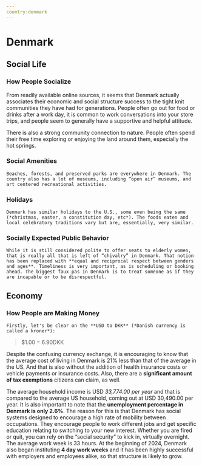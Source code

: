 ```yaml
---
country:denmark
---
```


# Denmark

## Social Life

### How People Socialize

From readily available online sources, it seems that Denmark actually associates their economic and social structure success to the tight knit communities they have had for generations. People often go out for food or drinks after a work day, it is common to work conversations into your store trips, and people seem to generally have a supportive and helpful attitude.

There is also a strong community connection to nature. People often spend their free time exploring or enjoying the land around them, especially the hot springs.

### Social Amenities

    Beaches, forests, and preserved parks are everywhere in Denmark. The country also has a lot of museums, including “open air” museums, and art centered recreational activities.

### Holidays

    Denmark has similar holidays to the U.S., some even being the same (*christmas, easter, a constitution day, etc*). The foods eaten and local celebratory traditions vary but are, essentially, very similar.

### Socially Expected Public Behavior

    While it is still considered polite to offer seats to elderly women, that is really all that is left of “chivalry” in Denmark. That notion has been replaced with **equal and reciprocal respect between genders and ages**. Timeliness is very important, as is scheduling or booking ahead. The biggest faux pas in Denmark is to treat someone as if they are incapable or to be disrespectful.

## Economy

### How People are Making Money

    Firstly, let's be clear on the **USD to DKK** (*Danish currency is called a kroner*):

> $1.00 = 6.90DKK

Despite the confusing currency exchange, it is encouraging to know that the average cost of living in Denmark is 21% less than that of the average in the US. And that is also without the addition of health insurance costs or vehicle payments or insurance costs. Also, there are a **significant amount of tax exemptions** citizens can claim, as well.

The average household income is USD _33,774.00 per year_ and that is compared to the average US household, coming out at USD 30,490.00 per year. It is also important to note that the **unemployment percentage in Denmark is only 2.6%**. The reason for this is that Denmark has social systems designed to encourage a high rate of mobility between occupations. They encourage people to work different jobs and get specific education relating to switching to your new interest. Whether you are fired or quit, you can rely on the “social security” to kick in, virtually overnight. The average work week is 33 hours. At the beginning of 2024, Denmark also began instituting **4 day work weeks** and it has been highly successful with employers and employees alike, so that structure is likely to grow.
